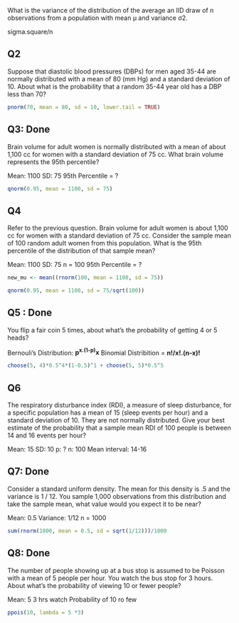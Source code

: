 What is the variance of the distribution of the average an IID draw of n observations from a population with mean μ and variance σ2.

sigma.square/n

## Q2

Suppose that diastolic blood pressures (DBPs) for men aged 35-44 are normally distributed with a mean of 80 (mm Hg) and a standard deviation of 10. About what is the probability that a random 35-44 year old has a DBP less than 70?

```r
pnorm(70, mean = 80, sd = 10, lower.tail = TRUE)
```


## Q3: Done

Brain volume for adult women is normally distributed with a mean of about 1,100 cc for women with a standard deviation of 75 cc. What brain volume represents the 95th percentile?

Mean: 1100
SD: 75
95th Percentile = ?
```r

qnorm(0.95, mean = 1100, sd = 75)

```


## Q4

Refer to the previous question. Brain volume for adult women is about 1,100 cc for women with a standard deviation of 75 cc. Consider the sample mean of 100 random adult women from this population. What is the 95th percentile of the distribution of that sample mean?

Mean: 1100
SD: 75
n = 100
95th Percentile = ?

```r

new_mu <- mean((rnorm(100, mean = 1100, sd = 75))

qnorm(0.95, mean = 1100, sd = 75/sqrt(100))

```


## Q5 : Done
You flip a fair coin 5 times, about what's the probability of getting 4 or 5 heads?

Bernouli's Distribution: **p^x.(1-p)^x**
Binomial Distribition = **n!/x!.(n-x)!**

```r
choose(5, 4)*0.5^4*(1-0.5)^1 + choose(5, 5)*0.5^5
```

## Q6

The respiratory disturbance index (RDI), a measure of sleep disturbance, for a specific population has a mean of 15 (sleep events per hour) and a standard deviation of 10. They are not normally distributed. Give your best estimate of the probability that a sample mean RDI of 100 people is between 14 and 16 events per hour?

Mean: 15
SD: 10
p: ?
n: 100
Mean interval: 14-16


## Q7: Done

Consider a standard uniform density. The mean for this density is .5 and the variance is 1 / 12. You sample 1,000 observations from this distribution and take the sample mean, what value would you expect it to be near?

Mean: 0.5
Variance: 1/12
n = 1000

```r

sum(rnorm(1000, mean = 0.5, sd = sqrt(1/12)))/1000
```


## Q8: Done

The number of people showing up at a bus stop is assumed to be Poisson with a mean of 5 people per hour. You watch the bus stop for 3 hours. About what's the probability of viewing 10 or fewer people?

Mean: 5
3 hrs watch
Probability of 10 ro few

```r
ppois(10, lambda = 5 *3)
```